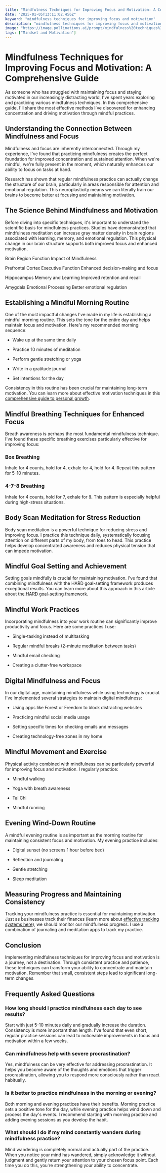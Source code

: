 ```yaml
---
title: "Mindfulness Techniques for Improving Focus and Motivation: A Comprehensive Guide"
date: "2025-01-05T13:11:02.456Z"
keyword: "mindfulness techniques for improving focus and motivation"
description: "mindfulness techniques for improving focus and motivation"
image: "https://image.pollinations.ai/prompt/mindfulness%20techniques%20for%20improving%20focus%20and%20motivation%2C%20realistic%20photo%2C%20high%20quality%2C%204k?width=1024&height=1024&nologo=true"
tags: ["Mindset and Motivation"]
---
```


# Mindfulness Techniques for Improving Focus and Motivation: A Comprehensive Guide


As someone who has struggled with maintaining focus and staying motivated in our increasingly distracting world, I've spent years exploring and practicing various mindfulness techniques. In this comprehensive guide, I'll share the most effective methods I've discovered for enhancing concentration and driving motivation through mindful practices.



## Understanding the Connection Between Mindfulness and Focus


Mindfulness and focus are inherently interconnected. Through my experience, I've found that practicing mindfulness creates the perfect foundation for improved concentration and sustained attention. When we're mindful, we're fully present in the moment, which naturally enhances our ability to focus on tasks at hand.



Research has shown that regular mindfulness practice can actually change the structure of our brain, particularly in areas responsible for attention and emotional regulation. This neuroplasticity means we can literally train our brains to become better at focusing and maintaining motivation.



## The Science Behind Mindfulness and Motivation


Before diving into specific techniques, it's important to understand the scientific basis for mindfulness practices. Studies have demonstrated that mindfulness meditation can increase gray matter density in brain regions associated with learning, memory, and emotional regulation. This physical change in our brain structure supports both improved focus and enhanced motivation.





Brain Region
Function
Impact of Mindfulness


Prefrontal Cortex
Executive Function
Enhanced decision-making and focus


Hippocampus
Memory and Learning
Improved retention and recall


Amygdala
Emotional Processing
Better emotional regulation





## Establishing a Mindful Morning Routine


One of the most impactful changes I've made in my life is establishing a mindful morning routine. This sets the tone for the entire day and helps maintain focus and motivation. Here's my recommended morning sequence:




- Wake up at the same time daily

- Practice 10 minutes of meditation

- Perform gentle stretching or yoga

- Write in a gratitude journal

- Set intentions for the day



Consistency in this routine has been crucial for maintaining long-term motivation. You can learn more about effective motivation techniques in this [comprehensive guide to personal growth](https://productivityprospect.com/blog/effective-motivation-techniques-for-personal-growth/).



## Mindful Breathing Techniques for Enhanced Focus


Breath awareness is perhaps the most fundamental mindfulness technique. I've found these specific breathing exercises particularly effective for improving focus:



### Box Breathing

Inhale for 4 counts, hold for 4, exhale for 4, hold for 4. Repeat this pattern for 5-10 minutes.



### 4-7-8 Breathing

Inhale for 4 counts, hold for 7, exhale for 8. This pattern is especially helpful during high-stress situations.



## Body Scan Meditation for Stress Reduction


Body scan meditation is a powerful technique for reducing stress and improving focus. I practice this technique daily, systematically focusing attention on different parts of my body, from toes to head. This practice helps develop concentrated awareness and reduces physical tension that can impede motivation.



## Mindful Goal Setting and Achievement


Setting goals mindfully is crucial for maintaining motivation. I've found that combining mindfulness with the HARD goal-setting framework produces exceptional results. You can learn more about this approach in this article about [the HARD goal-setting framework](https://productivityprospect.com/blog/understanding-the-hard-goal-setting-framework-for-motivation/).



## Mindful Work Practices


Incorporating mindfulness into your work routine can significantly improve productivity and focus. Here are some practices I use:




- Single-tasking instead of multitasking

- Regular mindful breaks (2-minute meditation between tasks)

- Mindful email checking

- Creating a clutter-free workspace



## Digital Mindfulness and Focus


In our digital age, maintaining mindfulness while using technology is crucial. I've implemented several strategies to maintain digital mindfulness:




- Using apps like Forest or Freedom to block distracting websites

- Practicing mindful social media usage

- Setting specific times for checking emails and messages

- Creating technology-free zones in my home



## Mindful Movement and Exercise


Physical activity combined with mindfulness can be particularly powerful for improving focus and motivation. I regularly practice:




- Mindful walking

- Yoga with breath awareness

- Tai Chi

- Mindful running



## Evening Wind-Down Routine


A mindful evening routine is as important as the morning routine for maintaining consistent focus and motivation. My evening practice includes:




- Digital sunset (no screens 1 hour before bed)

- Reflection and journaling

- Gentle stretching

- Sleep meditation



## Measuring Progress and Maintaining Consistency


Tracking your mindfulness practice is essential for maintaining motivation. Just as businesses track their finances (learn more about [effective tracking systems here](https://productivityprospect.com/blog/accounting-software-for-managing-accounts-payable-and-receivable/)), we should monitor our mindfulness progress. I use a combination of journaling and meditation apps to track my practice.



## Conclusion


Implementing mindfulness techniques for improving focus and motivation is a journey, not a destination. Through consistent practice and patience, these techniques can transform your ability to concentrate and maintain motivation. Remember that small, consistent steps lead to significant long-term changes.



## Frequently Asked Questions


### How long should I practice mindfulness each day to see results?

Start with just 5-10 minutes daily and gradually increase the duration. Consistency is more important than length. I've found that even short, regular practice sessions can lead to noticeable improvements in focus and motivation within a few weeks.



### Can mindfulness help with severe procrastination?

Yes, mindfulness can be very effective for addressing procrastination. It helps you become aware of the thoughts and emotions that trigger procrastination, allowing you to respond more consciously rather than react habitually.



### Is it better to practice mindfulness in the morning or evening?

Both morning and evening practices have their benefits. Morning practice sets a positive tone for the day, while evening practice helps wind down and process the day's events. I recommend starting with morning practice and adding evening sessions as you develop the habit.



### What should I do if my mind constantly wanders during mindfulness practice?

Mind wandering is completely normal and actually part of the practice. When you notice your mind has wandered, simply acknowledge it without judgment and gently return your attention to your chosen focus point. Each time you do this, you're strengthening your ability to concentrate.

